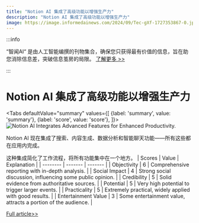 ```yaml
---
title: "Notion AI 集成了高级功能以增强生产力"
description: "Notion AI 集成了高级功能以增强生产力"
image: https://image.informedainews.com/2024/09/Tec-gXf-1727353867-0.jpg
---
```



:::info

“智闻AI“ 是由人工智能编撰的刊物集合，确保您只获得最有价值的信息，旨在助您消除信息差，突破信息茧房的局限。  [了解更多 >>](/)

:::

# Notion AI 集成了高级功能以增强生产力


<Tabs
	defaultValue="summary"
	values={[
	{label: 'summary', value: 'summary'},
	{label: 'score', value: 'score'},
]}>
<TabItem value="summary">
<img
  src="https://image.informedainews.com/2024/09/Tec-gXf-1727353867-0.jpg"
  alt="Notion AI Integrates Advanced Features for Enhanced Productivity."
/>



Notion AI 现在集成了搜索、内容生成、数据分析和智能聊天功能——所有这些都在应用内完成。

这种集成简化了工作流程，将所有功能集中在一个地方。
</TabItem>
<TabItem value="score">
	| Scores     | Value   | Explanation |
	| -------- | ------- | ------- |
	| Objectivity  | 6    | Comprehensive reporting with in-depth analysis.    |
	| Social Impact | 4     | Strong social discussion, influencing some public opinion.    |
	| Credibility    | 5    | Solid evidence from authoritative sources.    |
	| Potential    | 5    | Very high potential to trigger larger events.    |
	| Practicality    | 5    | Extremely practical, widely applied with good results.    |
	| Entertainment Value    | 3    | Some entertainment value, attracts a portion of the audience.    |
</TabItem>
</Tabs>

[Full article>>](https://xiaohu.ai/p/14060)
